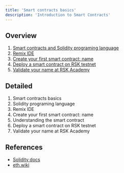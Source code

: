 ---
title: 'Smart contracts basics'
description: 'Introduction to Smart Contracts'
---

## Overview

1. [Smart contracts and Solidity programing language](/courses/dev/02/introduction)
2. [Remix IDE](/courses/dev/02/remix)
3. [Create your first smart contract: name](/courses/dev/02/smart-contract-name)
4. [Deploy a smart contract on RSK testnet](/courses/dev/02/publish-on-rsk-testnet)
5. [Validate your name at RSK Academy](/courses/dev/02/validate-name)

## Detailed

1. Smart contracts basics
2. Solidity programing language
3. Remix IDE
4. Create your first smart contract: name
5. Understanding the smart contract
6. Deploy a smart contract on RSK testnet
7. Validate your name at RSK Academy

## References

- [Solidity docs](https://docs.soliditylang.org/)
- [eth.wiki](https://eth.wiki/)
